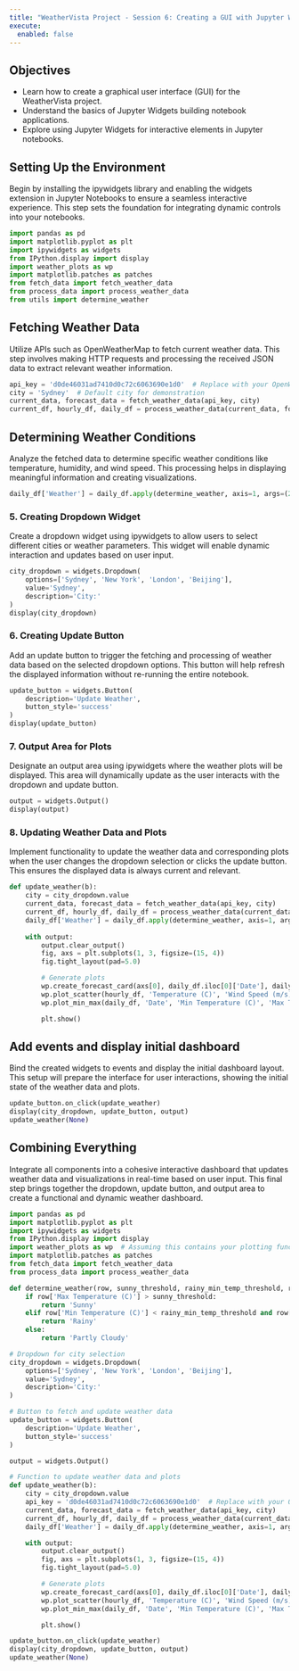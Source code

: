 ```yaml
---
title: "WeatherVista Project - Session 6: Creating a GUI with Jupyter Widgets"
execute: 
  enabled: false
---
```


## Objectives
- Learn how to create a graphical user interface (GUI) for the WeatherVista project.
- Understand the basics of Jupyter Widgets building notebook applications.
- Explore using Jupyter Widgets for interactive elements in Jupyter notebooks.
  
## Setting Up the Environment

Begin by installing the ipywidgets library and enabling the widgets extension in Jupyter Notebooks to ensure a seamless interactive experience. This step sets the foundation for integrating dynamic controls into your notebooks.

```python
import pandas as pd
import matplotlib.pyplot as plt
import ipywidgets as widgets
from IPython.display import display
import weather_plots as wp 
import matplotlib.patches as patches
from fetch_data import fetch_weather_data
from process_data import process_weather_data
from utils import determine_weather
```

## Fetching Weather Data
Utilize APIs such as OpenWeatherMap to fetch current weather data. This step involves making HTTP requests and processing the received JSON data to extract relevant weather information.

```python
api_key = 'd0de46031ad7410d0c72c6063690e1d0'  # Replace with your OpenWeatherMap API key
city = 'Sydney'  # Default city for demonstration
current_data, forecast_data = fetch_weather_data(api_key, city)
current_df, hourly_df, daily_df = process_weather_data(current_data, forecast_data)
```

## Determining Weather Conditions
Analyze the fetched data to determine specific weather conditions like temperature, humidity, and wind speed. This processing helps in displaying meaningful information and creating visualizations.

```python
daily_df['Weather'] = daily_df.apply(determine_weather, axis=1, args=(25, 15, 80))
```

### 5. Creating Dropdown Widget
Create a dropdown widget using ipywidgets to allow users to select different cities or weather parameters. This widget will enable dynamic interaction and updates based on user input.

```python
city_dropdown = widgets.Dropdown(
    options=['Sydney', 'New York', 'London', 'Beijing'],
    value='Sydney',
    description='City:'
)
display(city_dropdown)
```


### 6. Creating Update Button
Add an update button to trigger the fetching and processing of weather data based on the selected dropdown options. This button will help refresh the displayed information without re-running the entire notebook.

```python
update_button = widgets.Button(
    description='Update Weather',
    button_style='success'
)
display(update_button)
```

### 7. Output Area for Plots

Designate an output area using ipywidgets where the weather plots will be displayed. This area will dynamically update as the user interacts with the dropdown and update button.

```python
output = widgets.Output()
display(output)
```

### 8. Updating Weather Data and Plots

Implement functionality to update the weather data and corresponding plots when the user changes the dropdown selection or clicks the update button. This ensures the displayed data is always current and relevant.

```python
def update_weather(b):
    city = city_dropdown.value
    current_data, forecast_data = fetch_weather_data(api_key, city)
    current_df, hourly_df, daily_df = process_weather_data(current_data, forecast_data)
    daily_df['Weather'] = daily_df.apply(determine_weather, axis=1, args=(25, 15, 80))
    
    with output:
        output.clear_output()
        fig, axs = plt.subplots(1, 3, figsize=(15, 4))
        fig.tight_layout(pad=5.0)

        # Generate plots
        wp.create_forecast_card(axs[0], daily_df.iloc[0]['Date'], daily_df.iloc[0]['Max Temperature (C)'], daily_df.iloc[0]['Min Temperature (C)'], daily_df.iloc[0]['Weather'])
        wp.plot_scatter(hourly_df, 'Temperature (C)', 'Wind Speed (m/s)', axs[1], title="Wind Speed vs Temperature")
        wp.plot_min_max(daily_df, 'Date', 'Min Temperature (C)', 'Max Temperature (C)', axs[2], title="Daily Min/Max Temperature")

        plt.show()

```

## Add events and display initial dashboard

Bind the created widgets to events and display the initial dashboard layout. This setup will prepare the interface for user interactions, showing the initial state of the weather data and plots.

```python
update_button.on_click(update_weather)
display(city_dropdown, update_button, output)
update_weather(None)
```


## Combining Everything

Integrate all components into a cohesive interactive dashboard that updates weather data and visualizations in real-time based on user input. This final step brings together the dropdown, update button, and output area to create a functional and dynamic weather dashboard.

```python
import pandas as pd
import matplotlib.pyplot as plt
import ipywidgets as widgets
from IPython.display import display
import weather_plots as wp  # Assuming this contains your plotting functions
import matplotlib.patches as patches
from fetch_data import fetch_weather_data
from process_data import process_weather_data

def determine_weather(row, sunny_threshold, rainy_min_temp_threshold, rainy_humidity_threshold):
    if row['Max Temperature (C)'] > sunny_threshold:
        return 'Sunny'
    elif row['Min Temperature (C)'] < rainy_min_temp_threshold and row['Max Humidity (%)'] > rainy_humidity_threshold:
        return 'Rainy'
    else:
        return 'Partly Cloudy'

# Dropdown for city selection
city_dropdown = widgets.Dropdown(
    options=['Sydney', 'New York', 'London', 'Beijing'],
    value='Sydney',
    description='City:'
)

# Button to fetch and update weather data
update_button = widgets.Button(
    description='Update Weather',
    button_style='success'
)

output = widgets.Output()

# Function to update weather data and plots
def update_weather(b):
    city = city_dropdown.value
    api_key = 'd0de46031ad7410d0c72c6063690e1d0'  # Replace with your OpenWeatherMap API key
    current_data, forecast_data = fetch_weather_data(api_key, city)
    current_df, hourly_df, daily_df = process_weather_data(current_data, forecast_data)
    daily_df['Weather'] = daily_df.apply(determine_weather, axis=1, args=(25, 15, 80))

    with output:
        output.clear_output()
        fig, axs = plt.subplots(1, 3, figsize=(15, 4))
        fig.tight_layout(pad=5.0)

        # Generate plots
        wp.create_forecast_card(axs[0], daily_df.iloc[0]['Date'], daily_df.iloc[0]['Max Temperature (C)'], daily_df.iloc[0]['Min Temperature (C)'], daily_df.iloc[0]['Weather'])
        wp.plot_scatter(hourly_df, 'Temperature (C)', 'Wind Speed (m/s)', axs[1], title="Wind Speed vs Temperature")
        wp.plot_min_max(daily_df, 'Date', 'Min Temperature (C)', 'Max Temperature (C)', axs[2], title="Daily Min/Max Temperature")

        plt.show()

update_button.on_click(update_weather)
display(city_dropdown, update_button, output)
update_weather(None)
```


